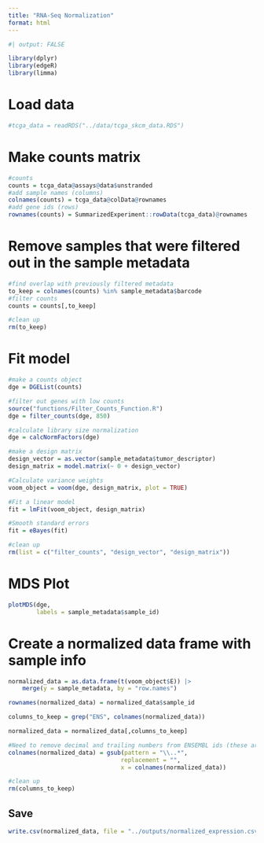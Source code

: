 ```yaml
---
title: "RNA-Seq Normalization"
format: html
---
```


```r

#| output: FALSE

library(dplyr)
library(edgeR)
library(limma)

```

# Load data
```r

#tcga_data = readRDS("../data/tcga_skcm_data.RDS")

```


# Make counts matrix
```r

#counts
counts = tcga_data@assays@data$unstranded
#add sample names (columns)
colnames(counts) = tcga_data@colData@rownames
#add gene ids (rows)
rownames(counts) = SummarizedExperiment::rowData(tcga_data)@rownames

```

# Remove samples that were filtered out in the sample metadata
```r

#find overlap with previously filtered metadata
to_keep = colnames(counts) %in% sample_metadata$barcode
#filter counts
counts = counts[,to_keep]

#clean up
rm(to_keep)

```


# Fit model
```r

#make a counts object
dge = DGEList(counts)

#filter out genes with low counts
source("functions/Filter_Counts_Function.R")
dge = filter_counts(dge, 850)

#calculate library size normalization
dge = calcNormFactors(dge)

#make a design matrix
design_vector = as.vector(sample_metadata$tumor_descriptor)
design_matrix = model.matrix(~ 0 + design_vector)

#Calculate variance weights
voom_object = voom(dge, design_matrix, plot = TRUE)

#Fit a linear model
fit = lmFit(voom_object, design_matrix)

#Smooth standard errors
fit = eBayes(fit)

#clean up
rm(list = c("filter_counts", "design_vector", "design_matrix"))

```

# MDS Plot
```r


plotMDS(dge,
        labels = sample_metadata$sample_id)

```

# Create a normalized data frame with sample info
```r

normalized_data = as.data.frame(t(voom_object$E)) |> 
    merge(y = sample_metadata, by = "row.names") 

rownames(normalized_data) = normalized_data$sample_id

columns_to_keep = grep("ENS", colnames(normalized_data))

normalized_data = normalized_data[,columns_to_keep]

#Need to remove decimal and trailing numbers from ENSEMBL ids (these are version numbers)
colnames(normalized_data) = gsub(pattern = "\\..*",
                                replacement = "",
                                x = colnames(normalized_data))

#clean up
rm(columns_to_keep)

```

## Save
```r

write.csv(normalized_data, file = "../outputs/normalized_expression.csv")

```

